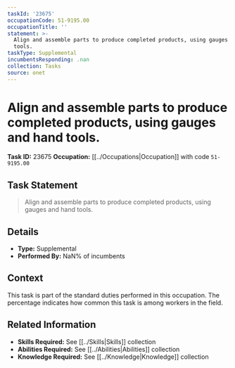 ```yaml
---
taskId: '23675'
occupationCode: 51-9195.00
occupationTitle: ''
statement: >-
  Align and assemble parts to produce completed products, using gauges and hand
  tools.
taskType: Supplemental
incumbentsResponding: .nan
collection: Tasks
source: onet
---
```

# Align and assemble parts to produce completed products, using gauges and hand tools.

**Task ID:** 23675
**Occupation:** [[../Occupations|Occupation]] with code `51-9195.00`

## Task Statement

> Align and assemble parts to produce completed products, using gauges and hand tools.

## Details

- **Type:** Supplemental
- **Performed By:** NaN% of incumbents

## Context

This task is part of the standard duties performed in this occupation. The percentage indicates how common this task is among workers in the field.

## Related Information

- **Skills Required:** See [[../Skills|Skills]] collection
- **Abilities Required:** See [[../Abilities|Abilities]] collection
- **Knowledge Required:** See [[../Knowledge|Knowledge]] collection
